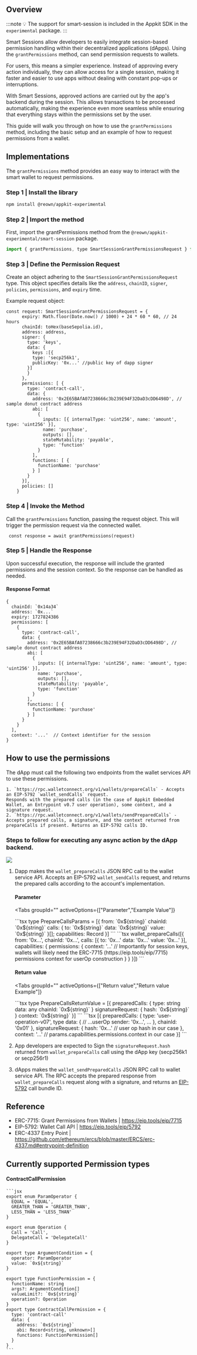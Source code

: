 
## Overview

:::note
💡 The support for smart-session is included in the Appkit SDK in the `experimental` package.
:::

Smart Sessions allow developers to easily integrate session-based permission handling within their decentralized applications (dApps). Using the `grantPermissions` method, can send permission requests to wallets.

For users, this means a simpler experience. Instead of approving every action individually, they can allow access for a single session, making it faster and easier to use apps without dealing with constant pop-ups or interruptions.

With Smart Sessions, approved actions are carried out by the app's backend during the session. This allows transactions to be processed automatically, making the experience even more seamless while ensuring that everything stays within the permissions set by the user.

This guide will walk you through on how to use the `grantPermissions` method, including the basic setup and an example of how to request permissions from a wallet.

## Implementations

The `grantPermissions` method provides an easy way to interact with the smart wallet to request permissions.

### Step 1 | Install the library

```bash npm2yarn
npm install @reown/appkit-experimental
```

### Step 2 | Import the method
First, import the grantPermissions method from the `@reown/appkit-experimental/smart-session` package.

```javascript
import { grantPermissions, type SmartSessionGrantPermissionsRequest } from '@reown/appkit-experimental/smart-session'
```

### Step 3 | Define the Permission Request

Create an object adhering to the `SmartSessionGrantPermissionsRequest` type. This object specifies details like the `address`, `chainID`, `signer`, `policies`, `permissions`, and `expiry` time.
    
Example request object:

```tsx
const request: SmartSessionGrantPermissionsRequest = {
      expiry: Math.floor(Date.now() / 1000) + 24 * 60 * 60, // 24 hours
      chainId: toHex(baseSepolia.id),
      address: address,
      signer: {
        type: 'keys',
        data: {
          keys :[{
          type: 'secp256k1',
          publicKey: '0x...' //public key of dapp signer
        }]
        }
      },
      permissions: [ {
        type: 'contract-call',
        data: {
          address: '0x2E65BAfA07238666c3b239E94F32DaD3cDD6498D', // sample donut contract address
          abi: [
            {
              inputs: [{ internalType: 'uint256', name: 'amount', type: 'uint256' }],
              name: 'purchase',
              outputs: [],
              stateMutability: 'payable',
              type: 'function'
            }
          ],
          functions: [ {
            functionName: 'purchase'
          } ]
        }
      }],
      policies: []
    }
```

### Step 4 | Invoke the Method

Call the `grantPermissions` function, passing the request object. This will trigger the permission request via the connected wallet.

```tsx
 const response = await grantPermissions(request)
```

### Step 5 | Handle the Response

Upon successful execution, the response will include the granted permissions and the session context. So the response can be handled as needed.

#### Response Format

```tsx
{
  chainId: `0x14a34`
  address: `0x...`
  expiry: 1727824386
  permissions: [
    {
      type: 'contract-call',
      data: {
        address: '0x2E65BAfA07238666c3b239E94F32DaD3cDD6498D', // sample donut contract address
        abi: [
          {
            inputs: [{ internalType: 'uint256', name: 'amount', type: 'uint256' }],
            name: 'purchase',
            outputs: [],
            stateMutability: 'payable',
            type: 'function'
          }
        ],
        functions: [ {
          functionName: 'purchase'
        } ]
      }
    }
  ],
  context: '...'  // Context identifier for the session
}
```

## How to use the permissions

The dApp must call the following two endpoints from the wallet services API to use these permissions.

    1. `https://rpc.walletconnect.org/v1/wallets/prepareCalls` - Accepts an EIP-5792 `wallet_sendCalls` request.
    Responds with the prepared calls (in the case of Appkit Embedded Wallet, an Entrypoint v0.7 user operation), some context, and a signature request.
    2. `https://rpc.walletconnect.org/v1/wallets/sendPreparedCalls` - Accepts prepared calls, a signature, and the context returned from prepareCalls if present. Returns an EIP-5792 calls ID.
    
### Steps to follow for executing any async action by the dApp backend.

<img src="/assets/smart-sessions.jpg" />

1. Dapp makes the `wallet_prepareCalls` JSON RPC call to the wallet service API. Accepts an EIP-5792 `wallet_sendCalls` request, and returns the prepared calls according to the account's implementation.

    #### Parameter 
    <Tabs
        groupId=""
        activeOptions={["Parameter","Example Value"]}
    >
    <TabItem value="Parameter">
            ```tsx
            type PrepareCallsParams = [{
            from: `0x${string}`
            chainId: `0x${string}`
            calls: {
                to: `0x${string}`
                data: `0x${string}`
                value: `0x${string}`
            }[];
            capabilities: Record<string, any>
            }]
            ```
    </TabItem>
    <TabItem value="Example Value">
            ```tsx
            wallet_prepareCalls([{
                from: '0x...',
                chainId: '0x...',
                calls: [{
                    to: '0x...'
                    data: '0x...'
                    value: '0x...'
                }],
                capabilities: {
                    permissions: {
                    context: '...' // Importantly for session keys, wallets will likely need the ERC-7715 (https://eip.tools/eip/7715) permissions context for userOp construction
                    }
                }
            }])
            ```
    </TabItem>
    </Tabs>


    #### Return value 
    <Tabs
        groupId=""
        activeOptions={["Return value","Return value Example"]}
    >
    <TabItem value="Return value">
            ```tsx
            type PrepareCallsReturnValue = [{
                preparedCalls: {
                    type: string
                    data: any
                    chainId: `0x${string}`
                }
                signatureRequest: {  
                    hash: `0x${string}`
                }
                context: `0x${string}`
            }]
            ```
    </TabItem>
    <TabItem value="Return value Example">
            ```tsx
            [{
                preparedCalls: {
                    type: 'user-operation-v07', type
                    data: { // ...userOp
                    sender: '0x...',
                    ...
                    },
                    chainId: '0x01'
                },
                signatureRequest: {  
                    hash: '0x...' // user op hash in our case
                },
                context: '...' // params.capabilities.permissions.context in our case
            }]
            ```
    </TabItem>
    </Tabs>

2. App developers are expected to Sign the `signatureRequest.hash` returned from `wallet_prepareCalls` call using the dApp key (secp256k1 or secp256r1)

3. dApps makes the `wallet_sendPreparedCalls` JSON RPC call to wallet service API. The RPC accepts the prepared response from `wallet_prepareCalls` request along with a signature, and returns an [EIP-5792](https://eip.tools/eip/5792) call bundle ID.

## Reference

- ERC-7715: Grant Permissions from Wallets | https://eip.tools/eip/7715
- EIP-5792: Wallet Call API | https://eip.tools/eip/5792
- ERC-4337 Entry Point | https://github.com/ethereum/ercs/blob/master/ERCS/erc-4337.md#entrypoint-definition


## Currently supported Permission types

#### ContractCallPermission
    
    ```jsx
    export enum ParamOperator {
      EQUAL = 'EQUAL',
      GREATER_THAN = 'GREATER_THAN',
      LESS_THAN = 'LESS_THAN'
    }
    
    export enum Operation {
      Call = 'Call',
      DelegateCall = 'DelegateCall'
    }
    
    export type ArgumentCondition = {
      operator: ParamOperator
      value: `0x${string}`
    }
    
    export type FunctionPermission = {
      functionName: string
      args?: ArgumentCondition[]
      valueLimit?: `0x${string}`
      operation?: Operation
    }
    export type ContractCallPermission = {
      type: 'contract-call'
      data: {
        address: `0x${string}`
        abi: Record<string, unknown>[]
        functions: FunctionPermission[]
      }
    }
    ```
 